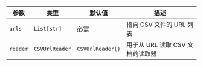 | 参数 | 类型 | 默认值 | 描述 |
| --- | --- | --- | --- |
| `urls` | `List[str]` | 必需 | 指向 CSV 文件的 URL 列表 |
| `reader` | `CSVUrlReader` | `CSVUrlReader()` | 用于从 URL 读取 CSV 文档的读取器 |